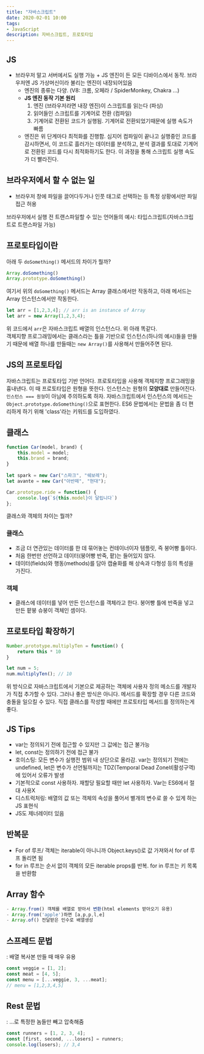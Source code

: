 ```yaml
---
title: "자바스크립트"
date: 2020-02-01 10:00
tags:
- JavaScript
description: 자바스크립트, 프로토타입
---
```


## JS

- 브라우저 말고 서버에서도 실행 가능 + JS 엔진이 든 모든 디바이스에서 동작. 브라우저엔 JS 가상머신이라 불리는 엔진이 내장되어있음
    - 엔진의 종류는 다양. (V8: 크롬, 오페라 / SpiderMonkey, Chakra …)
    - **JS 엔진 동작 기본 원리**
        1. 엔진 (브라우저라면 내장 엔진)이 스크립트를 읽는다 (파싱)
        2. 읽어들인 스크립트를 기계어로 전환 (컴파일)
        3. 기계어로 전환된 코드가 실행됨. 기계어로 전환되었기때문에 실행 속도가 빠름
    - 엔진은 위 단계마다 최적화를 진행함. 심지어 컴파일이 끝나고 실행중인 코드를 감시하면서, 이 코드로 흘러가는 데이터를 분석하고, 분석 결과를 토대로 기계어로 전환된 코드를 다시 최적화하기도 한다. 이 과정을 통해 스크립트 실행 속도가 더 빨라진다.

## 브라우저에서 할 수 없는 일

- 브라우저 창에 파일을 끌어다두거나 인풋 태그로 선택하는 등 특정 상황에서만 파일 접근 허용

브라우저에서 실행 전 트랜스파일할 수 있는 언어들의 예시: 타입스크립트(자바스크립트로 트랜스파일 가능)

## 프로토타입이란

아래 두 `doSomething()` 메서드의 차이가 뭘까?

```javascript
Array.doSomething()
Array.prototype.doSomething()
```

여기서 위의 `doSomething()` 메서드는 Array 클래스에서만 작동하고,
아래 메서드는 Array 인스턴스에서만 작동한다.

```javascript
let arr = [1,2,3,4]; // arr is an instance of Array
let arr = new Array(1,2,3,4);
```

위 코드에서 `arr`은 자바스크립트 배열의 인스턴스다. 위 아래 똑같다.  
객체지향 프로그래밍에서는 클래스라는 틀을 기반으로 인스턴스(하나의 예시)들을 만들기 때문에
배열 하나를 만들때는 `new Array()`를 사용해서 만들어주면 된다.

## JS의 프로토타입

자바스크립트는 프로토타입 기반 언어다. 프로토타입을 사용해 객체지향 프로그래밍을 흉내낸다. 이 때
프로토타입은 원형을 뜻한다. 인스턴스는 원형의 **모양대로** 만들어진다. 
`인스턴스 === 원형`이 아님에 주의하도록 하자. 
자바스크립트에서 인스턴스의 메서드는 `Object.prototype.doSomething()`으로 표현한다.
ES6 문법에서는 문법을 좀 더 편리하게 하기 위해 'class'라는 키워드를 도입하였다.

## 클래스

```javascript
function Car(model, brand) {
    this.model = model;
    this.brand = brand;
}
    
let spark = new Car("스파크", "쉐보레");
let avante = new Car("아반떼", "현대");

Car.prototype.ride = function() {
    console.log(`${this.model}이 달립니다`)
};
```

클래스와 객체의 차이는 뭘까?

### 클래스

- 조금 더 연관있는 데이터를 한 데 묶어놓는 컨테이너이자 템플릿, 즉 붕어빵 틀이다.
- 처음 한번만 선언하고 데이터(붕어빵 반죽, 팥)는 들어있지 않다.
- 데이터(fields)와 행동(methods)를 담아 캡슐화를 해 상속과 다형성 등의 특성을 가진다.

### 객체

- 클래스에 데이터를 넣어 만든 인스턴스를 객체라고 한다. 붕어빵 틀에 반죽을 넣고 만든 팥붕 슈붕이 객체인 셈이다.
  
## 프로토타입 확장하기

```javascript
Number.prototype.multiplyTen = function() {
    return this * 10
}

let num = 5;
num.multiplyTen(); // 10
```

위 방식으로 자바스크립트에서 기본으로 제공하는 객체에 사용자 정의 메소드를 개발자가 직접 추가할 수 있다.
그러나 좋은 방식은 아니다. 메서드를 확장할 경우 다른 코드와 충돌을 일으킬 수 있다.
직접 클래스를 작성할 때에만 프로토타입 메서드를 정의하는게 좋다.

## JS Tips

- var는 정의되기 전에 접근할 수 있지만 그 값에는 접근 불가능
- let, const는 정의하기 전에 접근 불가
- 호이스팅: 모든 변수가 실행전 범위 내 상단으로 올라감. var는 정의되기 전에는 undefined, let은 변수가 선언될까지는 TDZ(Temporal Dead Zone비활성구역)에 있어서 오류가 발생
- 기본적으로 const 사용하자. 재할당 필요할 때만 let 사용하자. Var는 ES6에서 절대 사용X
- 디스트럭처링: 배열의 값 또는 객체의 속성을 풀어서 별개의 변수로 쓸 수 있게 하는 JS 표현식
- JS도 제너레이터 있음

## 반복문

- For of 루프/ 객체는 iterable이 아니니까 Object.keys()로 값 가져와서 for of 루프 돌리면 됨
- for in 루프는 순서 없이 객체의 모든 iterable props를 반복. for in 루프는 키 목록을 반환함

## Array 함수

```javascript
- Array.from() 객체를 배열로 받아서 변환(html elements 받아오기 유용)
- Array.from('apple')하면 [a,p,p,l,e]
- Array.of() 전달받은 인수로 배열생성
```

## 스프레드 문법

: 배열 복사본 만들 때 매우 유용

```javascript
const veggie = [1, 2];
const meat = [4, 5];
const menu = [...veggie, 3, ...meat];
// menu = [1,2,3,4,5]
```

## Rest 문법

: ...로 특정한 놈들만 빼고 압축해줌

```javascript
const runners = [1, 2, 3, 4];
const [first, second, ...losers] = runners;
console.log(losers); // 3,4
```
